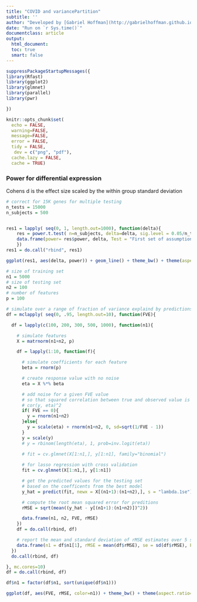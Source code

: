 ```yaml
---
title: "COVID and variancePartition"
subtitle: ''
author: "Developed by [Gabriel Hoffman](http://gabrielhoffman.github.io/)"
date: "Run on `r Sys.time()`"
documentclass: article
output: 
  html_document:
  toc: true
  smart: false
---
```



<!---

# How to run
############

# cd to directory with covid_vp.Rmd 
cd /hpc/users/hoffmg01/work/misc_vp

# set up environment
ml git pandoc 
git pull
R

# in R, pull the latest version (I edit on my laptop and push to GitHub)
# then run the script to generate and HTML page
system("git pull"); rmarkdown::render("power_sims.Rmd")



--->

```r
suppressPackageStartupMessages({
library(Rfast)
library(ggplot2)
library(glmnet)
library(parallel)
library(pwr)

})

knitr::opts_chunk$set(
  echo = FALSE,
  warning=FALSE,
  message=FALSE,
  error = FALSE,
  tidy = FALSE,
   dev = c("png", "pdf"),
  cache.lazy = FALSE,
  cache = TRUE)
```



### Power for differential expression

Cohens d is the effect size scaled by the within group standard deviation

```r
# correct for 15K genes for multiple testing
n_tests = 15000
n_subjects = 500


res1 = lapply( seq(0, 1, length.out=1000), function(delta){
    res = power.t.test( n=n_subjects, delta=delta, sig.level = 0.05/n_tests)
    data.frame(power= res$power, delta, Test = "First set of assumptions"    )
    })
res1 = do.call("rbind", res1)

ggplot(res1, aes(delta, power)) + geom_line() + theme_bw() + theme(aspect.ratio=1) + ylim(0,1) + xlab("Cohen's d")
```

```r
# size of training set
n1 = 5000
# size of testing set
n2 = 100
# number of features
p = 100

# simulate over a range of fraction of variance explaind by predictions
df = mclapply( seq(0, .95, length.out=10), function(FVE){

  df = lapply(c(100, 200, 300, 500, 1000), function(n1){

    # simulate features
    X = matrnorm(n1+n2, p)

    df = lapply(1:10, function(f){

      # simulate coefficients for each feature
      beta = rnorm(p)

      # create response value with no noise
      eta = X %*% beta

      # add noise for a given FVE value
      # so that squared correlation between true and observed value is FVE
      # cor(y, eta)^2
      if( FVE == 0){
        y = rnorm(n1+n2)
      }else{
        y = scale(eta) + rnorm(n1+n2, 0, sd=sqrt(1/FVE - 1))
      }
      y = scale(y)
      # y = rbinom(length(eta), 1, prob=inv.logit(eta))   
    
      # fit = cv.glmnet(X[1:n1,], y[1:n1], family="binomial")

      # for lasso regression with cross validation
      fit = cv.glmnet(X[1:n1,], y[1:n1])

      # get the predicted values for the testing set
      # based on the coefficents from the best model 
      y_hat = predict(fit, newx = X[(n1+1):(n1+n2),], s = "lambda.1se")

      # compute the root mean squared error for preditions
      rMSE = sqrt(mean((y_hat - y[(n1+1):(n1+n2)])^2))

      data.frame(n1, n2, FVE, rMSE)
    })
    df = do.call(rbind, df)

    # report the mean and standard deviation of rMSE estimates over 5 simulations
    data.frame(n1 = df$n1[1], rMSE = mean(df$rMSE), se = sd(df$rMSE), FVE=FVE)
  })
  do.call(rbind, df)

}, mc.cores=10)
df = do.call(rbind, df)

df$n1 = factor(df$n1, sort(unique(df$n1)))
```

```r
ggplot(df, aes(FVE, rMSE, color=n1)) + theme_bw() + theme(aspect.ratio=1) + xlab("Fraction of variance explained by predictors") + geom_errorbar(aes(x=FVE, ymin=rMSE - se, ymax=rMSE+se), width=0) + geom_point() + xlim(0, 1)  + geom_smooth(method="loess", se=FALSE) + ylim(0, NA) + scale_color_discrete(name=bquote(N[training]))
```
